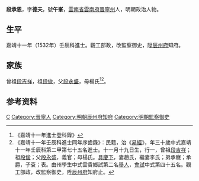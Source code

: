 {{明清人物信息框
| 姓名 = 段承恩
| 原名 =
| 圖片名稱= 
| 圖片大小 =
| 圖片說明 = 
| 最高職務 = 辰州府知府
| 國家 = 大明 
| 爵位 =
| 籍貫 = [[雲南|雲南]][[雲南府|雲南府]][[晉寧州|晉寧州]]
| 族裔 = 
| 旗籍 = 
| 字號 = 字德夫，號午峯
| 諡號 =
| 出生日期 = 弘治十六年（1503年）十一月十九日
| 出生地點 =
| 逝世日期 = 卒年不詳
| 逝世地點 =
| 墓葬 =
| 配偶 = 趙氏、李氏
| 親屬 = 
| 出身 =
* 嘉靖十一年壬辰科進士
| 經歷 =
| 著作 =  
}}

'''段承恩'''{{BD|1503年||？年||}}，字'''德夫'''，號'''午峯'''，[[雲南省|雲南省]][[雲南府|雲南府]][[晉寧州|晉寧州]]人，明朝政治人物。

==生平==
嘉靖十一年（1532年）壬辰科進士。觀工部政，改監察御史，陞[[辰州府|辰州府]]知府。

==家族==
曾祖[[段吉祥|段吉祥]]，祖[[段俊|段俊]]，父[[段永盛|段永盛]]，母楊氏<ref>《嘉靖十一年進士登科錄》</ref><ref>《嘉靖十一年壬辰科進士同年序齒錄》：民籍，治《[[易經|易經]]》，年三十歲中式嘉靖十一年壬辰科第二甲第七十五名進士。十一月十九日生，行一，曾祖[[段吉祥|段吉祥]]；祖[[段俊|段俊]]；父[[段永盛|段永盛]]，義官；母楊氏。[[具慶下|具慶下]]，妻趙氏，繼妻李氏；弟承寵；承爵，子袞；表。由州學生中式雲貴鄉試第二名[[舉人|舉人]]，[[會試|會試]]中式第四十五名。觀工部政，改監察御史，陞[[辰州府|辰州府]]知府止。</ref>。

== 参考资料 ==
{{reflist}}

{{嘉靖十一年壬辰科殿试金榜}}

{{Authority control}}
{{DEFAULTSORT:Duan段}}
[[Category:段姓|C]]
[[Category:晉寧人|Category:晉寧人]]
[[Category:明朝辰州府知府|Category:明朝辰州府知府]]
[[Category:明朝監察御史|Category:明朝監察御史]]
